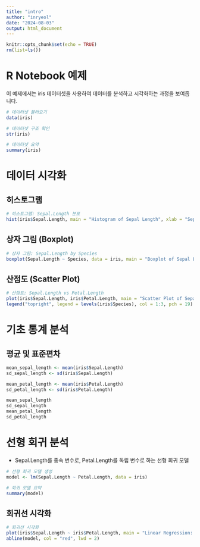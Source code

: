 ```yaml
---
title: "intro"
author: "inryeol"
date: "2024-08-03"
output: html_document
---
```


```r
knitr::opts_chunk$set(echo = TRUE)
rm(list=ls())
```

# R Notebook 예제

이 예제에서는 iris 데이터셋을 사용하여 데이터를 분석하고 시각화하는 과정을 보여줍니다.

```r
# 데이터셋 불러오기
data(iris)

# 데이터셋 구조 확인
str(iris)

# 데이터셋 요약
summary(iris)
```

# 데이터 시각화

## 히스토그램

```r
# 히스토그램: Sepal.Length 분포
hist(iris$Sepal.Length, main = "Histogram of Sepal Length", xlab = "Sepal Length", col = "lightblue", border = "black")
```

## 상자 그림 (Boxplot)

```r
# 상자 그림: Sepal.Length by Species
boxplot(Sepal.Length ~ Species, data = iris, main = "Boxplot of Sepal Length by Species", xlab = "Species", ylab = "Sepal Length", col = c("lightgreen", "lightblue", "lightpink"))
```

## 산점도 (Scatter Plot)

```r
# 산점도: Sepal.Length vs Petal.Length
plot(iris$Sepal.Length, iris$Petal.Length, main = "Scatter Plot of Sepal Length vs Petal Length", xlab = "Sepal Length", ylab = "Petal Length", col = iris$Species, pch = 19)
legend("topright", legend = levels(iris$Species), col = 1:3, pch = 19)
```

# 기초 통계 분석

## 평균 및 표준편차

```r
mean_sepal_length <- mean(iris$Sepal.Length)
sd_sepal_length <- sd(iris$Sepal.Length)

mean_petal_length <- mean(iris$Petal.Length)
sd_petal_length <- sd(iris$Petal.Length)

mean_sepal_length
sd_sepal_length
mean_petal_length
sd_petal_length
```

# 선형 회귀 분석

-   Sepal.Length를 종속 변수로, Petal.Length를 독립 변수로 하는 선형 회귀 모델

```r
# 선형 회귀 모델 생성
model <- lm(Sepal.Length ~ Petal.Length, data = iris)

# 회귀 모델 요약
summary(model)
```

## 회귀선 시각화

```R
# 회귀선 시각화
plot(iris$Sepal.Length ~ iris$Petal.Length, main = "Linear Regression: Sepal Length vs Petal Length", xlab = "Petal Length", ylab = "Sepal Length", col = iris$Species, pch = 19)
abline(model, col = "red", lwd = 2)
```

